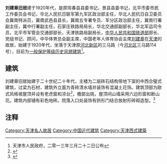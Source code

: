 {{天津历史风貌建筑|
省区市 = 天津市 |
名称 = 刘建章旧居 |
图片 = [[File:三马路114号.jpg|200px]] |
编号 = 0530051 |
等级 = 一般保护 |
时代 = 1920年代|
所在 = [[天津市|天津市]][[河北区|河北区]] |
公布 = 2013年3月22日 |
}}
'''刘建章旧居'''建于1920年代，是原珲春县县委书记，景县县委书记，北平市委市民工作委员会书记，华北人民抗日联军第九军区政治部主任，华北人民抗日自卫委员会冀南特派员，冀南武邑县县长，冀南五专署专员、军分区政治部主任，冀南行署副主任，冀中行署副主任，石家庄铁路局局长，华北交通部副部长，华北军运司令员，北平市军管会交通部部长，天津铁路局副局长，[[中华人民共和国铁道部|中华人民共和国铁道部]]部长、党组书记、顾问，中华体育总会副主席，中国老年人体育协会主席[[刘建章|刘建章]]在[[天津|天津]]的故居，始建于1920年代，坐落于天津原[[河北新区|河北新区]]的三马路（今[[河北区|河北区]]三马路114号），目前为[[天津历史风貌建筑|一般保护等级历史风貌建筑]]<ref>天津市人民政府，二零一三年三月二十二日公布</ref>。

== 建筑 ==
刘建章旧居始建于二十世纪二十年代，主楼为二层砖石结构带地下室的中西合璧式建筑，过梁为石材，建筑外立面为青砖清水墙并装饰有混凝土花饰。建筑顶部为欧式风格坡屋顶并设有老虎窗和凉台<ref>{{Cite web |url=http://cul.sohu.com/20110124/n279047243.shtml |title=三马路114号刘建章旧居：他与铁路的一生缘 |accessdate=2014-01-20 |archive-date=2016-03-04 |archive-url=https://web.archive.org/web/20160304220342/http://cul.sohu.com/20110124/n279047243.shtml |dead-url=no }}</ref>，檐部出挑，屋顶间山墙采用六边形窗和断山花。建筑内部铺有彩色地砖。院落入口处装饰有拱形门结合放射形砖砌造型。<ref>{{Cite web |url=http://www.fmjz.cn/Lists/1/DispForm.aspx?ID=268 |title=天津历史风貌建筑网 > 历史风貌建筑总览 > 三马路114号 |accessdate=2014-01-20 |archive-date=2015-09-24 |archive-url=https://web.archive.org/web/20150924014110/http://www.fmjz.cn/Lists/1/DispForm.aspx?ID=268 |dead-url=no }}</ref>

== 注释 ==
<div class="references-small">
<references></references>
</div>

{{天津市名人故居}}

[[Category:天津名人故居|Category:天津名人故居]]
[[Category:中国近代建筑|Category:中国近代建筑]]
[[Category:天津西式建築|Category:天津西式建築]]